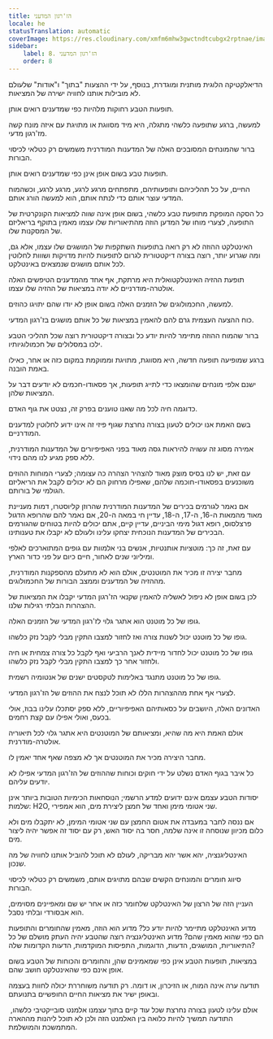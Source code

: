```yaml
---
title: הז'רגון המדעני
locale: he
statusTranslation: automatic
coverImage: https://res.cloudinary.com/xmfm6mhw3gwctndtcubgx2rptnae/image/upload/v1741354419/small_cover_la_gran_rebelion_28716e29d2.webp
sidebar:
    label: 8. הז'רגון המדעני
    order: 8
---
```

הדיאלקטיקה הלוגית מותנית ומוגדרת, בנוסף, על ידי ההצעות "בתוך" ו"אודות" שלעולם לא מובילות אותנו לחוויה ישירה של המציאות.

תופעות הטבע רחוקות מלהיות כפי שמדענים רואים אותן.

למעשה, ברגע שתופעה כלשהי מתגלה, היא מיד מסווגת או מתויגת עם איזה מונח קשה מז'רגון מדעי.

ברור שהמונחים המסובכים האלה של המדענות המודרנית משמשים רק כטלאי לכיסוי הבורות.

תופעות טבע בשום אופן אינן כפי שמדענים רואים אותן.

החיים, על כל תהליכיהם ותופעותיהם, מתפתחים מרגע לרגע, מרגע לרגע, וכשהמוח המדעי עוצר אותם כדי לנתח אותם, הוא למעשה הורג אותם.

כל הסקה המופקת מתופעת טבע כלשהי, בשום אופן אינה שווה למציאות הקונקרטית של התופעה, לצערי מוחו של המדען הוזה מהתיאוריות שלו עצמו מאמין בתוקף בריאליזם של המסקנות שלו.

האינטלקט ההוזה לא רק רואה בתופעות השתקפות של המושגים שלו עצמו, אלא גם, ומה שגרוע יותר, רוצה בצורה דיקטטורית לגרום לתופעות להיות מדויקות ושווות לחלוטין לכל אותם מושגים שנמצאים באינטלקט.

תופעת ההזיה האינטלקטואלית היא מרתקת, אף אחד מהמדענים הטיפשים האלה אולטרה-מודרניים לא יודה במציאות של ההזיה שלו עצמו.

למעשה, החכמולוגים של הזמנים האלה בשום אופן לא יודו שהם יתויגו כהוזים.

כוח ההצעה העצמית גרם להם להאמין במציאות של כל אותם מושגים בז'רגון המדעי.

ברור שהמוח ההוזה מתיימר להיות יודע כל ובצורה דיקטטורית רוצה שכל תהליכי הטבע ילכו במסלולים של חכמולוגיותיו.

ברגע שמופיעה תופעה חדשה, היא מסווגת, מתויגת וממוקמת במקום כזה או אחר, כאילו באמת הובנה.

ישנם אלפי מונחים שהומצאו כדי לתייג תופעות, אך פסאודו-חכמים לא יודעים דבר על המציאות שלהן.

כדוגמה חיה לכל מה שאנו טוענים בפרק זה, נצטט את גוף האדם.

בשם האמת אנו יכולים לטעון בצורה נחרצת שגוף פיזי זה אינו ידוע לחלוטין למדענים המודרניים.

אמירה מסוג זה עשויה להיראות גסה מאוד בפני האפיפיורים של המדענות המודרנית, ללא ספק מגיע לנו מהם נידוי.

עם זאת, יש לנו בסיס מוצק מאוד להצהיר הצהרה כה עצומה; לצערי המוחות ההוזים משוכנעים בפסאודו-חוכמה שלהם, שאפילו מרחוק הם לא יכולים לקבל את הריאליזם הגולמי של בורותם.

אם נאמר לגורמים בכירים של המדענות המודרנית שהרוזן קליוסטרו, דמות מעניינת מאוד מהמאות ה-16, ה-17, ה-18, עדיין חי במאה ה-20, אם נאמר להם שהרופא הדגול פרצלסוס, רופא דגול מימי הביניים, עדיין קיים, אתם יכולים להיות בטוחים שהגורמים הבכירים של המדענות הנוכחית יצחקו עלינו ולעולם לא יקבלו את טענותינו.

עם זאת, זה כך: מוטציות אותנטיות, אנשים בני אלמוות עם גופים המתוארכים לאלפי ומיליוני שנים לאחור, חיים כיום על פני כדור הארץ.

מחבר יצירה זו מכיר את המוטנטים, אולם הוא לא מתעלם מהספקנות המודרנית, מההזיה של המדענים וממצב הבורות של החכמולוגים.

לכן בשום אופן לא ניפול לאשליה להאמין שקנאי הז'רגון המדעי יקבלו את המציאות של ההצהרות הבלתי רגילות שלנו.

גופו של כל מוטנט הוא אתגר גלוי לז'רגון המדעי של הזמנים האלה.

גופו של כל מוטנט יכול לשנות צורה ואז לחזור למצבו התקין מבלי לקבל נזק כלשהו.

גופו של כל מוטנט יכול לחדור מיידית לאנך הרביעי ואף לקבל כל צורה צמחית או חיה ולחזור אחר כך למצבו התקין מבלי לקבל נזק כלשהו.

גופו של כל מוטנט מתנגד באלימות לטקסטים ישנים של אנטומיה רשמית.

לצערי אף אחת מההצהרות הללו לא תוכל לנצח את ההוזים של הז'רגון המדעי.

האדונים האלה, היושבים על כסאותיהם האפיפיוריים, ללא ספק יסתכלו עלינו בבוז, אולי בכעס, ואולי אפילו עם קצת רחמים.

אולם האמת היא מה שהיא, ומציאותם של המוטנטים היא אתגר גלוי לכל תיאוריה אולטרה-מודרנית.

מחבר היצירה מכיר את המוטנטים אך לא מצפה שאף אחד יאמין לו.

כל איבר בגוף האדם נשלט על ידי חוקים וכוחות שההוזים של הז'רגון המדעי אפילו לא יודעים עליהם.

יסודות הטבע עצמם אינם ידועים למדע הרשמי; הנוסחאות הכימיות הטובות ביותר אינן שלמות: H2O, שני אטומי מימן ואחד של חמצן ליצירת מים, הוא אמפירי.

אם ננסה לחבר במעבדה את אטום החמצן עם שני אטומי המימן, לא יתקבלו מים ולא כלום מכיוון שנוסחה זו אינה שלמה, חסר בה יסוד האש, רק עם יסוד זה אפשר יהיה ליצור מים.

האינטליגנציה, יהא אשר יהא מבריקה, לעולם לא תוכל להוביל אותנו לחוויה של מה שנכון.

סיווג חומרים והמונחים הקשים שבהם מתויגים אותם, משמשים רק כטלאי לכיסוי הבורות.

העניין הזה של הרצון של האינטלקט שלחומר כזה או אחר יש שם ומאפיינים מסוימים, הוא אבסורדי ובלתי נסבל.

מדוע האינטלקט מתיימר להיות יודע כל? מדוע הוא הוזה, מאמין שהחומרים והתופעות הם כפי שהוא מאמין שהם? מדוע האינטליגנציה רוצה שהטבע יהיה העתק מושלם של כל התיאוריות, המושגים, הדעות, הדוגמות, התפיסות המוקדמות, הדעות הקדומות שלה?

במציאות, תופעות הטבע אינן כפי שמאמינים שהן, והחומרים והכוחות של הטבע בשום אופן אינם כפי שהאינטלקט חושב שהם.

תודעה ערה אינה המוח, או הזיכרון, או דומה. רק תודעה משוחררת יכולה לחוות בעצמה ובאופן ישיר את מציאות החיים החופשיים בתנועתם.

אולם עלינו לטעון בצורה נחרצת שכל עוד קיים בתוך עצמנו אלמנט סובייקטיבי כלשהו, ​​התודעה תמשיך להיות כלואה בין האלמנט הזה ולכן לא תוכל ליהנות מההארה המתמשכת והמושלמת.

